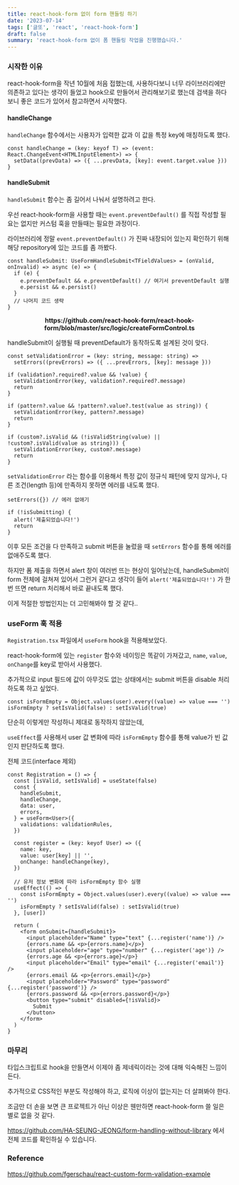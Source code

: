 ```yaml
---
title: react-hook-form 없이 form 핸들링 하기
date: '2023-07-14'
tags: ['글또', 'react', 'react-hook-form']
draft: false
summary: 'react-hook-form 없이 폼 핸들링 작업을 진행했습니다.'
---
```


### 시작한 이유

react-hook-form을 작년 10월에 처음 접했는데, 사용하다보니 너무 라이브러리에만 의존하고 있다는 생각이 들었고 hook으로 만들어서 관리해보기로 했는데 검색을 하다 보니 좋은 코드가 있어서 참고하면서 시작했다.

#### handleChange

`handleChange` 함수에서는 사용자가 입력한 값과 이 값을 특정 key에 매칭하도록 했다.

```tsx
const handleChange = (key: keyof T) => (event: React.ChangeEvent<HTMLInputElement>) => {
  setData((prevData) => ({ ...prevData, [key]: event.target.value }))
}
```

#### handleSubmit

`handleSubmit` 함수는 좀 길어서 나눠서 설명하려고 한다.

우선 react-hook-form을 사용할 때는 `event.preventDefault()` 를 직접 작성할 필요는 없지만 커스텀 훅을 만들때는 필요한 과정이다.

라이브러리에 정말 `event.preventDefault()` 가 진짜 내장되어 있는지 확인하기 위해 해당 repository에 있는 코드를 좀 까봤다.

```tsx
const handleSubmit: UseFormHandleSubmit<TFieldValues> = (onValid, onInvalid) => async (e) => {
  if (e) {
    e.preventDefault && e.preventDefault() // 여기서 preventDefault 실행
    e.persist && e.persist()
  }
  // 나머지 코드 생략
}
```

<strong>
  <p align="center">
    <span>
      https://github.com/react-hook-form/react-hook-form/blob/master/src/logic/createFormControl.ts
    </span>
  </p>
</strong>

handleSubmit이 실행될 때 preventDefault가 동작하도록 설계된 것이 맞다.

```tsx
const setValidationError = (key: string, message: string) =>
  setErrors((prevErrors) => ({ ...prevErrors, [key]: message }))

if (validation?.required?.value && !value) {
  setValidationError(key, validation?.required?.message)
  return
}

if (pattern?.value && !pattern?.value?.test(value as string)) {
  setValidationError(key, pattern?.message)
  return
}

if (custom?.isValid && (!isValidString(value) || !custom?.isValid(value as string))) {
  setValidationError(key, custom?.message)
  return
}
```

`setValidationError` 라는 함수를 이용해서 특정 값이 정규식 패턴에 맞지 않거나, 다른 조건(length 등)에 만족하지 못하면 에러를 내도록 했다.

```tsx
setErrors({}) // 에러 없애기

if (!isSubmitting) {
  alert('제출되었습니다!')
  return
}
```

이후 모든 조건을 다 만족하고 submit 버튼을 눌렀을 때 `setErrors` 함수를 통해 에러를 없애주도록 했다.

하지만 폼 제출을 하면서 alert 창이 여러번 뜨는 현상이 일어났는데, handleSubmit이 form 전체에 걸쳐져 있어서 그런거 같다고 생각이 들어 `alert('제출되었습니다!')` 가 한번 뜨면 return 처리해서 바로 끝내도록 했다.

이게 적절한 방법인지는 더 고민해봐야 할 것 같다..

### useForm 훅 적용

`Registration.tsx` 파일에서 `useForm` hook을 적용해보았다.

react-hook-form에 있는 `register` 함수와 네이밍은 똑같이 가져갔고, `name`, `value`, `onChange`를 key로 받아서 사용했다.

추가적으로 input 필드에 값이 아무것도 없는 상태에서는 submit 버튼을 disable 처리하도록 하고 싶었다.

```tsx
const isFormEmpty = Object.values(user).every((value) => value === '')
isFormEmpty ? setIsValid(false) : setIsValid(true)
```

단순히 이렇게만 작성하니 제대로 동작하지 않았는데,

`useEffect`를 사용해서 user 값 변화에 따라 `isFormEmpty` 함수를 통해 value가 빈 값인지 판단하도록 했다.

전체 코드(interface 제외)

```tsx
const Registration = () => {
  const [isValid, setIsValid] = useState(false)
  const {
    handleSubmit,
    handleChange,
    data: user,
    errors,
  } = useForm<User>({
    validations: validationRules,
  })

  const register = (key: keyof User) => ({
    name: key,
    value: user[key] || '',
    onChange: handleChange(key),
  })

  // 유저 정보 변화에 따라 isFormEmpty 함수 실행
  useEffect(() => {
    const isFormEmpty = Object.values(user).every((value) => value === '')
    isFormEmpty ? setIsValid(false) : setIsValid(true)
  }, [user])

  return (
    <form onSubmit={handleSubmit}>
      <input placeholder="Name" type="text" {...register('name')} />
      {errors.name && <p>{errors.name}</p>}
      <input placeholder="age" type="number" {...register('age')} />
      {errors.age && <p>{errors.age}</p>}
      <input placeholder="Email" type="email" {...register('email')} />
      {errors.email && <p>{errors.email}</p>}
      <input placeholder="Password" type="password" {...register('password')} />
      {errors.password && <p>{errors.password}</p>}
      <button type="submit" disabled={!isValid}>
        Submit
      </button>
    </form>
  )
}
```

### 마무리

타입스크립트로 hook을 만들면서 이제야 좀 제네릭이라는 것에 대해 익숙해진 느낌이 든다.

추가적으로 CSS적인 부분도 작성해야 하고, 로직에 이상이 없는지는 더 살펴봐야 한다.

조금만 더 손을 보면 큰 프로젝트가 아닌 이상은 웬만하면 react-hook-form 쓸 일은 별로 없을 것 같다.

https://github.com/HA-SEUNG-JEONG/form-handling-without-library 에서 전체 코드를 확인하실 수 있습니다.

### Reference

https://github.com/fgerschau/react-custom-form-validation-example
